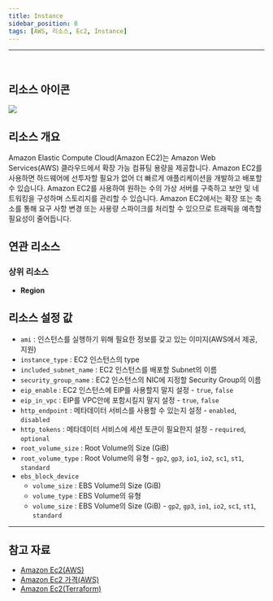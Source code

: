 ```yaml
---
title: Instance
sidebar_position: 0
tags: [AWS, 리소스, Ec2, Instance]
---
```





<hr />
<br />

## 리소스 아이콘

<img src={icon} />

## 리소스 개요

Amazon Elastic Compute Cloud(Amazon EC2)는 Amazon Web Services(AWS) 클라우드에서 확장 가능 컴퓨팅 용량을 제공합니다. Amazon EC2를 사용하면 하드웨어에 선투자할 필요가 없어 더 빠르게 애플리케이션을 개발하고 배포할 수 있습니다. Amazon EC2를 사용하여 원하는 수의 가상 서버를 구축하고 보안 및 네트워킹을 구성하며 스토리지를 관리할 수 있습니다. Amazon EC2에서는 확장 또는 축소를 통해 요구 사항 변경 또는 사용량 스파이크를 처리할 수 있으므로 트래픽을 예측할 필요성이 줄어듭니다.

## 연관 리소스

### 상위 리소스

-   **Region**

## 리소스 설정 값

-   `ami` : 인스턴스를 실행하기 위해 필요한 정보를 갖고 있는 이미지(AWS에서 제공, 지원)
-   `instance_type` : EC2 인스턴스의 type
-   `included_subnet_name` : EC2 인스턴스를 배포할 Subnet의 이름
-   `security_group_name` : EC2 인스턴스의 NIC에 지정할 Security Group의 이름
-   `eip_enable` : EC2 인스턴스에 EIP를 사용할지 말지 설정 - `true`, `false`
-   `eip_in_vpc` : EIP를 VPC안에 포함시킬지 말지 설정 - `true`, `false`
-   `http_endpoint` : 메타데이터 서비스를 사용할 수 있는지 설정 - `enabled`, `disabled`
-   `http_tokens` : 메타데이터 서비스에 세션 토큰이 필요한지 설정 - `required`, `optional`
-   `root_volume_size` : Root Volume의 Size (GiB)
-   `root_volume_type` : Root Volume의 유형 - `gp2`, `gp3`, `io1`, `io2`, `sc1`, `st1`, `standard`
-   `ebs_block_device`
    -   `volume_size` : EBS Volume의 Size (GiB)
    -   `volume_type` : EBS Volume의 유형
    -   `volume_size` : EBS Volume의 Size (GiB) - `gp2`, `gp3`, `io1`, `io2`, `sc1`, `st1`, `standard`

---

## 참고 자료

-   [Amazon Ec2(AWS)](https://docs.aws.amazon.com/ko_kr/AWSEC2/latest/UserGuide/concepts.html)
-   [Amazon Ec2 가격(AWS)](https://aws.amazon.com/ko/ec2/pricing/)
-   [Amazon Ec2(Terraform)](https://registry.terraform.io/providers/hashicorp/aws/latest/docs/resources/ebs_default_kms_key)
